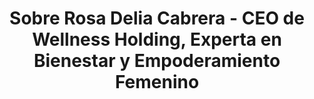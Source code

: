---
title: Sobre Rosa Delia Cabrera - CEO de Wellness Holding, Experta en Bienestar y Empoderamiento Femenino
description: Conoce la historia de Rosa Delia Cabrera, CEO de Wellness Holding y fundadora de la Escuela de Madres. Descubre su misión de transformar la maternidad y empoderar a las mujeres.
intro: Transformando vidas a través del bienestar femenino
style:
  hero_template: image
  template: full
  container: md
  content_class: py-20
  page_class: ""
  card_template: grid
  hero_surface: surface-light
  hero_image_opacity: ""
  nav_color: dark
thumbnail: /src/assets/rosa-delia-perfil.jpeg
pubDate: Junio 08 2025
hero:
  media:
    thumbnail: /src/assets/rosiperfil.svg
    aspect: 1.777
    background_image: ""
    image_opacity: "0.2"
  background: gradient
  style:
    layout: column
    background: surface-light
    image_opacity: ""
    container: lg
    surface: surface-light
  title: |
    Rosa Delia Cabrera
  intro: >
    CEO de Wellness Holding y fundadora de la Escuela de Madres. Mi misión es acompañar a mujeres en su transformación personal y maternal, creando vínculos conscientes y duraderos.
  buttons:
    - icon_only: false
      label: Mi Historia
      href: "#historia"
    - icon_only: false
      label: Trabajar Conmigo
      color: surface-primary
      href: "#contact"
blocks:
  - type: text_media
    component: TextMedia
    style:
      container: lg
      template: column
      reverse: false
      animate: false
      block_class: py-20
      image_opacity: ""
    media:
      image_size: "50"
      thumbnail: /src/assets/perfil-fondo2.svg
      title: Mi Misión
      aspect: 1.2
      embed: youtube
      image_opacity: ""
    content: >-
      ## Mi Misión: Transformar la Maternidad


      Ayudo a madres como tú a **fortalecer el vínculo con sus hijos** y construir relaciones más profundas y significativas a través de herramientas prácticas, mentorías personalizadas y una comunidad de apoyo incondicional.


      > "Creo firmemente que cada madre tiene el poder de transformar no solo su propia experiencia maternal, sino también el futuro de sus hijos a través del amor consciente y la conexión auténtica."

  - type: features
    component: Mi Trayectoria
    style:
      container: lg
      block_class: py-20
      surface: surface-base
    features:
      - content: >
          Especializada en vínculos familiares y desarrollo infantil. Certificada en coaching maternal con enfoque en comunicación efectiva y resolución de conflictos familiares.
        icon: tailwind.svg
        color: surface-secondary
        title: Formación Profesional
      - icon: phone.svg
        content: >
          Como madre, he vivido en primera persona los desafíos y transformaciones de la maternidad. Esta experiencia personal enriquece mi enfoque profesional.
        color: surface-secondary
        title: Experiencia Personal
      - color: surface-secondary
        icon: email.svg
        content: >
          +500 madres acompañadas en su proceso de crecimiento maternal. Creadora del Método Vínculos Conscientes para fortalecer la relación madre-hijo.
        title: Logros Reconocidos
      - icon: blocks-group-solid.svg
        content: >
          Conferenciante reconocida en eventos de maternidad y familia. Colaboradora en medios especializados en crianza y desarrollo infantil.
        color: surface-secondary
        title: Reconocimientos
    content: |+
      ## Mi Trayectoria Profesional

  - type: text_media
    component: TextMedia
    style:
      container: lg
      template: column
      reverse: true
      animate: false
      block_class: pb-14
      image_opacity: ""
    media:
      image_size: "66"
      title: Mi Filosofía
      aspect: 1.777
      thumbnail: /src/assets/perfil-fondo.svg
      embed: youtube
      image_opacity: ""
    content: >
      ## Mi Filosofía: La Maternidad es un Viaje de Crecimiento Mutuo


      Creo que la maternidad no es solo criar a nuestros hijos, sino **crecer junto a ellos**. Cada desafío es una oportunidad de aprendizaje, cada momento difícil una puerta hacia una conexión más profunda.


      ### Principios Fundamentales:


      **🤝 Conexión Auténtica** - La base de toda relación sólida es la conexión genuina


      **⏰ Tiempo de Calidad** - No se trata de estar 24/7, sino de estar presente de manera consciente


      **🌱 Crecimiento Conjunto** - Madre e hijo crecen juntos en un proceso mutuo


      **💪 Autocompasión Maternal** - Ser una madre real, auténtica y amorosa contigo misma

  - type: text_media
    component: TextMedia
    style:
      container: lg
      template: column
      reverse: false
      animate: false
      block_class: pb-14
      image_opacity: ""
    media:
      image_size: "50"
      title: Mi Enfoque
      aspect: 1.777
      thumbnail: /src/assets/metodologia.svg
      embed: youtube
      image_opacity: ""
    content: >
      ## Mi Enfoque Único: Programa Integral 360°


      Mi metodología abarca **tres pilares fundamentales**:


      **1. Desarrollo Personal** - Trabajamos en tu autoconocimiento y bienestar emocional


      **2. Habilidades Parentales** - Desarrollas herramientas prácticas para la crianza consciente


      **3. Construcción de Vínculos** - Fortaleces la conexión emocional con tu hijo


      ### Metodología Personalizada


      Entiendo que **cada madre es única** y cada familia tiene sus propias dinámicas. Mi enfoque se adapta a tu situación familiar específica, tus desafíos particulares y las necesidades de tu hijo.

  - type: text_media
    component: TextMedia
    style:
      container: lg
      template: column
      reverse: true
      animate: false
      block_class: pb-14
      image_opacity: ""
    media:
      image_size: "66"
      title: Mi Historia Personal
      aspect: 1.777
      thumbnail: /src/assets/historia.svg
      embed: youtube
      image_opacity: ""
    content: >
      ## ¿Por Qué Elegí Esta Vocación?


      Mi pasión por acompañar madres nació de mi propia experiencia maternal y del deseo profundo de que **ninguna madre se sienta sola** en este hermoso pero desafiante camino.


      He visto cómo pequeños cambios en la forma de relacionarnos con nuestros hijos pueden generar **transformaciones extraordinarias** en toda la familia.


      ### Mi Compromiso Contigo:


      - **Acompañamiento integral** durante todo tu proceso
      - **Disponibilidad real** para cuando me necesites  
      - **Resultados medibles** en tu relación familiar
      - **Comunidad de apoyo** con otras madres

  - type: features
    component: Mi Vida Personal
    style:
      container: lg
      block_class: py-20
    features:
      - content: >
          Practicando todo lo que enseño con mis propios hijos. La familia es mi laboratorio personal de crecimiento y aprendizaje continuo.
        icon: tailwind.svg
        color: surface-secondary
        title: Tiempo en Familia
      - icon: phone.svg
        content: >
          Manteniéndome actualizada en las últimas investigaciones sobre desarrollo infantil, neurociencia y psicología familiar.
        color: surface-secondary
        title: Formación Continua
      - color: surface-secondary
        icon: email.svg
        content: >
          Creo que el bienestar físico impacta directamente en el emocional. Practico yoga, meditación y actividades al aire libre.
        title: Vida Activa
      - icon: blocks-group-solid.svg
        content: >
          En la naturaleza encuentro inspiración y equilibrio. Es donde me reconecto conmigo misma y renuevo mi energía para ayudar a otras madres.
        color: surface-secondary
        title: Conexión Natural
    content: |+
      ## Mi Vida Personal: Equilibrio y Autenticidad

  - type: recentitems
    component: RecentItems
    page_type: blog
    count: 3
    style:
      container: md
      animate: true
      surface: surface-dark
    post_tag:
      - Rosa Delia
    title: Reflexiones Personales
    content: >
      Lee mis reflexiones sobre maternidad, crecimiento personal y los aprendizajes que surgen de mi experiencia diaria.

  - type: text_media
    component: TextMedia
    style:
      container: none
      template: banner
      reverse: true
      animate: true
      block_class: my-0
      image_opacity: ""
    content: >
      ## ¿Lista para Comenzar tu Transformación?


      Si sientes que es momento de fortalecer tu vínculo maternal y disfrutar plenamente de tu maternidad, **estoy aquí para acompañarte**.


      > "Mi mayor satisfacción es ver cómo una madre redescubre la alegría en su maternidad y cómo esa transformación se refleja en el bienestar de toda su familia."
    media:
      thumbnail: /src/assets/transformacion-maternal.jpeg
      image_size: ""
      title: Transformación
      embed: youtube
      image_opacity: "0.4"
    buttons:
      - icon_only: false
        label: Trabajar Conmigo
        href: "/contacto"
        icon: shop.svg
        color: surface-primary
      - icon_only: false
        label: Conocer Programas
        href: "/servicios"
        color: surface-transparent
    block_class: py-20 text-center
  
og_image: "/src/assets/og_rosa_delia.jpg"
---